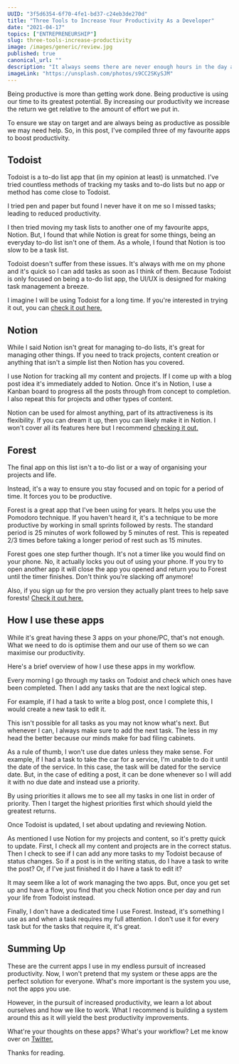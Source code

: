 ```yaml
---
UUID: "3f5d6354-6f70-4fe1-bd37-c24eb3de270d"
title: "Three Tools to Increase Your Productivity As a Developer"
date: "2021-04-17"
topics: ["ENTREPRENEURSHIP"]
slug: three-tools-increase-productivity
image: /images/generic/review.jpg
published: true
canonical_url: ""
description: "It always seems there are never enough hours in the day as a developer. So, here's 3 tools to help increase your productivity as a developer."
imageLink: "https://unsplash.com/photos/s9CC2SKySJM"
---
```


Being productive is more than getting work done. Being productive is using our time to its greatest potential. By increasing our productivity we increase the return we get relative to the amount of effort we put in.

To ensure we stay on target and are always being as productive as possible we may need help. So, in this post, I've compiled three of my favourite apps to boost productivity.

## Todoist

Todoist is a to-do list app that (in my opinion at least) is unmatched. I've tried countless methods of tracking my tasks and to-do lists but no app or method has come close to Todoist.

I tried pen and paper but found I never have it on me so I missed tasks; leading to reduced productivity.

I then tried moving my task lists to another one of my favourite apps, Notion. But, I found that while Notion is great for some things, being an everyday to-do list isn't one of them. As a whole, I found that Notion is too slow to be a task list.

Todoist doesn't suffer from these issues. It's always with me on my phone and it's quick so I can add tasks as soon as I think of them. Because Todoist is only focused on being a to-do list app, the UI/UX is designed for making task management a breeze.

I imagine I will be using Todoist for a long time. If you're interested in trying it out, you can [check it out here.](https://todoist.com/)

## Notion

While I said Notion isn't great for managing to-do lists, it's great for managing other things. If you need to track projects, content creation or anything that isn't a simple list then Notion has you covered.

I use Notion for tracking all my content and projects. If I come up with a blog post idea it's immediately added to Notion. Once it's in Notion, I use a Kanban board to progress all the posts through from concept to completion. I also repeat this for projects and other types of content.

Notion can be used for almost anything, part of its attractiveness is its flexibility. If you can dream it up, then you can likely make it in Notion. I won't cover all its features here but I recommend [checking it out.](https://notion.so/)

## Forest

The final app on this list isn't a to-do list or a way of organising your projects and life.

Instead, it's a way to ensure you stay focused and on topic for a period of time. It forces you to be productive.

Forest is a great app that I've been using for years. It helps you use the Pomodoro technique. If you haven't heard it, it's a technique to be more productive by working in small sprints followed by rests. The standard period is 25 minutes of work followed by 5 minutes of rest. This is repeated 2/3 times before taking a longer period of rest such as 15 minutes.

Forest goes one step further though. It's not a timer like you would find on your phone. No, it actually locks you out of using your phone. If you try to open another app it will close the app you opened and return you to Forest until the timer finishes. Don't think you're slacking off anymore!

Also, if you sign up for the pro version they actually plant trees to help save forests! [Check it out here.](https://www.forestapp.cc/)

## How I use these apps

While it's great having these 3 apps on your phone/PC, that's not enough. What we need to do is optimise them and our use of them so we can maximise our productivity.

Here's a brief overview of how I use these apps in my workflow.

Every morning I go through my tasks on Todoist and check which ones have been completed. Then I add any tasks that are the next logical step.

For example, if I had a task to write a blog post, once I complete this, I would create a new task to edit it.

This isn't possible for all tasks as you may not know what's next. But whenever I can, I always make sure to add the next task. The less in my head the better because our minds make for bad filing cabinets.

As a rule of thumb, I won't use due dates unless they make sense. For example, if I had a task to take the car for a service, I'm unable to do it until the date of the service. In this case, the task will be dated for the service date. But, in the case of editing a post, it can be done whenever so I will add it with no due date and instead use a priority.

By using priorities it allows me to see all my tasks in one list in order of priority. Then I target the highest priorities first which should yield the greatest returns.

Once Todoist is updated, I set about updating and reviewing Notion.

As mentioned I use Notion for my projects and content, so it's pretty quick to update. First, I check all my content and projects are in the correct status. Then I check to see if I can add any more tasks to my Todoist because of status changes. So if a post is in the writing status, do I have a task to write the post? Or, if I've just finished it do I have a task to edit it?

It may seem like a lot of work managing the two apps. But, once you get set up and have a flow, you find that you check Notion once per day and run your life from Todoist instead.

Finally, I don't have a dedicated time I use Forest. Instead, it's something I use as and when a task requires my full attention. I don't use it for every task but for the tasks that require it, it's great.

## Summing Up

These are the current apps I use in my endless pursuit of increased productivity. Now, I won't pretend that my system or these apps are the perfect solution for everyone. What's more important is the system you use, not the apps you use.

However, in the pursuit of increased productivity, we learn a lot about ourselves and how we like to work. What I recommend is building a system around this as it will yield the best productivity improvements.

What're your thoughts on these apps? What's your workflow? Let me know over on [Twitter.](https://twitter.com/MrConerMurphy)

Thanks for reading.
